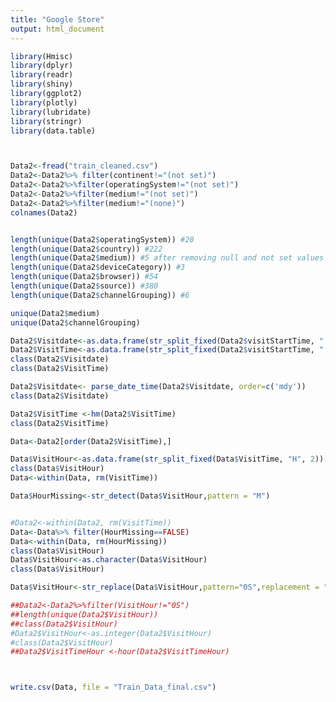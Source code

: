 ---
title: "Google Store"
output: html_document
---

```{r setup, include=FALSE}
library(Hmisc)
library(dplyr)
library(readr)
library(shiny)
library(ggplot2)
library(plotly)
library(lubridate)
library(stringr)
library(data.table)



Data2<-fread("train_cleaned.csv")
Data2<-Data2%>% filter(continent!="(not set)")
Data2<-Data2%>%filter(operatingSystem!="(not set)")
Data2<-Data2%>%filter(medium!="(not set)")
Data2<-Data2%>%filter(medium!="(none)")
colnames(Data2)


length(unique(Data2$operatingSystem)) #20
length(unique(Data2$country)) #222
length(unique(Data2$medium)) #5 after removing null and not set values
length(unique(Data2$deviceCategory)) #3
length(unique(Data2$browser)) #54
length(unique(Data2$source)) #380
length(unique(Data2$channelGrouping)) #6

unique(Data2$medium)
unique(Data2$channelGrouping)

Data2$Visitdate<-as.data.frame(str_split_fixed(Data2$visitStartTime, " ", 2))[[1]] #splitting the visit time column and pulling Date to Visit Date column 
Data2$VisitTime<-as.data.frame(str_split_fixed(Data2$visitStartTime, " ", 2))[[2]] #splitting the visit time column and pulling Time to Visit Time.
class(Data2$Visitdate)
class(Data2$VisitTime)

Data2$Visitdate<- parse_date_time(Data2$Visitdate, order=c('mdy'))
class(Data2$Visitdate)

Data2$VisitTime <-hm(Data2$VisitTime)
class(Data2$VisitTime)

Data<-Data2[order(Data2$VisitTime),]

Data$VisitHour<-as.data.frame(str_split_fixed(Data$VisitTime, "H", 2))[[1]]
class(Data$VisitHour)
Data<-within(Data, rm(VisitTime))

Data$HourMissing<-str_detect(Data$VisitHour,pattern = "M")


#Data2<-within(Data2, rm(VisitTime))
Data<-Data%>% filter(HourMissing==FALSE)
Data<-within(Data, rm(HourMissing))
class(Data$VisitHour)
Data$VisitHour<-as.character(Data$VisitHour)
class(Data$VisitHour)

Data$VisitHour<-str_replace(Data$VisitHour,pattern="0S",replacement = "0")

##Data2<-Data2%>%filter(VisitHour!="0S")
##length(unique(Data2$VisitHour))
##class(Data2$VisitHour)
#Data2$VisitHour<-as.integer(Data2$VisitHour)
#class(Data2$VisitHour)
##Data2$VisitTimeHour <-hour(Data2$VisitTimeHour)



write.csv(Data, file = "Train_Data_final.csv")

```
